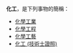 '''化工'''，是下列事物的簡稱：
*[[化學工業|化學工業]]
*[[化學工程|化學工程]]
*[[化學工藝|化學工藝]]
*[[化工_(技術士證照)|化工 (技術士證照)]]
{{disambig|H|Cat=二字消歧义}}